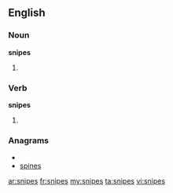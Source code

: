 ==English==

===Noun===
'''snipes'''

# {{plural of|[[snipe]]}}

===Verb===
'''snipes'''

# {{third-person singular of|[[snipe]]}}

===Anagrams===
* {{alphagram|einpss}}
* [[spines#English|spines]]

[[ar:snipes]]
[[fr:snipes]]
[[my:snipes]]
[[ta:snipes]]
[[vi:snipes]]